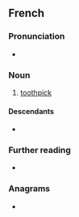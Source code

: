 ==French==
{{wikipedia|lang=fr}}

===Pronunciation===
* {{fr-IPA}}

===Noun===
{{fr-noun|m|cure-dents}}

# [[toothpick]]

====Descendants====
* {{desc|tr|kürdan|bor=1}}

===Further reading===
* {{R:TLFi}}

===Anagrams===
* {{l|fr|déçurent}}

{{cln|fr|verb-noun compounds}}
{{C|fr|Dental hygiene|sort=cure dent}}